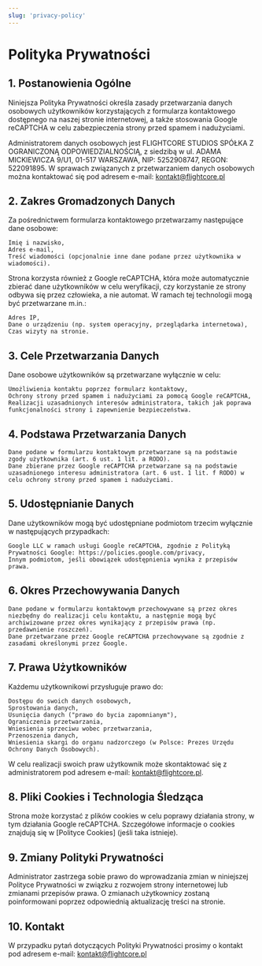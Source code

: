 ```yaml
---
slug: 'privacy-policy'
---
```


# Polityka Prywatności

## 1. Postanowienia Ogólne

Niniejsza Polityka Prywatności określa zasady przetwarzania danych osobowych użytkowników korzystających z formularza kontaktowego dostępnego na naszej stronie internetowej, a także stosowania Google reCAPTCHA w celu zabezpieczenia strony przed spamem i nadużyciami.

Administratorem danych osobowych jest FLIGHTCORE STUDIOS SPÓŁKA Z OGRANICZONĄ ODPOWIEDZIALNOŚCIĄ, z siedzibą w ul. ADAMA MICKIEWICZA 9/U1, 01-517 WARSZAWA, NIP: 5252908747, REGON: 522091895. W sprawach związanych z przetwarzaniem danych osobowych można kontaktować się pod adresem e-mail: kontakt@flightcore.pl

## 2. Zakres Gromadzonych Danych

Za pośrednictwem formularza kontaktowego przetwarzamy następujące dane osobowe:

    Imię i nazwisko,
    Adres e-mail,
    Treść wiadomości (opcjonalnie inne dane podane przez użytkownika w wiadomości).

Strona korzysta również z Google reCAPTCHA, która może automatycznie zbierać dane użytkowników w celu weryfikacji, czy korzystanie ze strony odbywa się przez człowieka, a nie automat. W ramach tej technologii mogą być przetwarzane m.in.:

    Adres IP,
    Dane o urządzeniu (np. system operacyjny, przeglądarka internetowa),
    Czas wizyty na stronie.

## 3. Cele Przetwarzania Danych

Dane osobowe użytkowników są przetwarzane wyłącznie w celu:

    Umożliwienia kontaktu poprzez formularz kontaktowy,
    Ochrony strony przed spamem i nadużyciami za pomocą Google reCAPTCHA,
    Realizacji uzasadnionych interesów administratora, takich jak poprawa funkcjonalności strony i zapewnienie bezpieczeństwa.

## 4. Podstawa Przetwarzania Danych

    Dane podane w formularzu kontaktowym przetwarzane są na podstawie zgody użytkownika (art. 6 ust. 1 lit. a RODO).
    Dane zbierane przez Google reCAPTCHA przetwarzane są na podstawie uzasadnionego interesu administratora (art. 6 ust. 1 lit. f RODO) w celu ochrony strony przed spamem i nadużyciami.

## 5. Udostępnianie Danych

Dane użytkowników mogą być udostępniane podmiotom trzecim wyłącznie w następujących przypadkach:

    Google LLC w ramach usługi Google reCAPTCHA, zgodnie z Polityką Prywatności Google: https://policies.google.com/privacy,
    Innym podmiotom, jeśli obowiązek udostępnienia wynika z przepisów prawa.

## 6. Okres Przechowywania Danych

    Dane podane w formularzu kontaktowym przechowywane są przez okres niezbędny do realizacji celu kontaktu, a następnie mogą być archiwizowane przez okres wynikający z przepisów prawa (np. przedawnienie roszczeń).
    Dane przetwarzane przez Google reCAPTCHA przechowywane są zgodnie z zasadami określonymi przez Google.

## 7. Prawa Użytkowników

Każdemu użytkownikowi przysługuje prawo do:

    Dostępu do swoich danych osobowych,
    Sprostowania danych,
    Usunięcia danych ("prawo do bycia zapomnianym"),
    Ograniczenia przetwarzania,
    Wniesienia sprzeciwu wobec przetwarzania,
    Przenoszenia danych,
    Wniesienia skargi do organu nadzorczego (w Polsce: Prezes Urzędu Ochrony Danych Osobowych).

W celu realizacji swoich praw użytkownik może skontaktować się z administratorem pod adresem e-mail: kontakt@flightcore.pl.

## 8. Pliki Cookies i Technologia Śledząca

Strona może korzystać z plików cookies w celu poprawy działania strony, w tym działania Google reCAPTCHA. Szczegółowe informacje o cookies znajdują się w [Polityce Cookies] (jeśli taka istnieje).

## 9. Zmiany Polityki Prywatności

Administrator zastrzega sobie prawo do wprowadzania zmian w niniejszej Polityce Prywatności w związku z rozwojem strony internetowej lub zmianami przepisów prawa. O zmianach użytkownicy zostaną poinformowani poprzez odpowiednią aktualizację treści na stronie.

## 10. Kontakt

W przypadku pytań dotyczących Polityki Prywatności prosimy o kontakt pod adresem e-mail: kontakt@flightcore.pl
